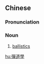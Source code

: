 {{also|弾道学|弹道学}}

==Chinese==
{{zh-forms|s=弹道学|type=21}}

===Pronunciation===
{{zh-pron
|m=dàndàoxué
|c=daan6-2 dou6 hok6
|cat=n
}}

===Noun===
{{zh-noun}}

# {{lb|zh|physics}} [[ballistics]]

[[hu:彈道學]]
